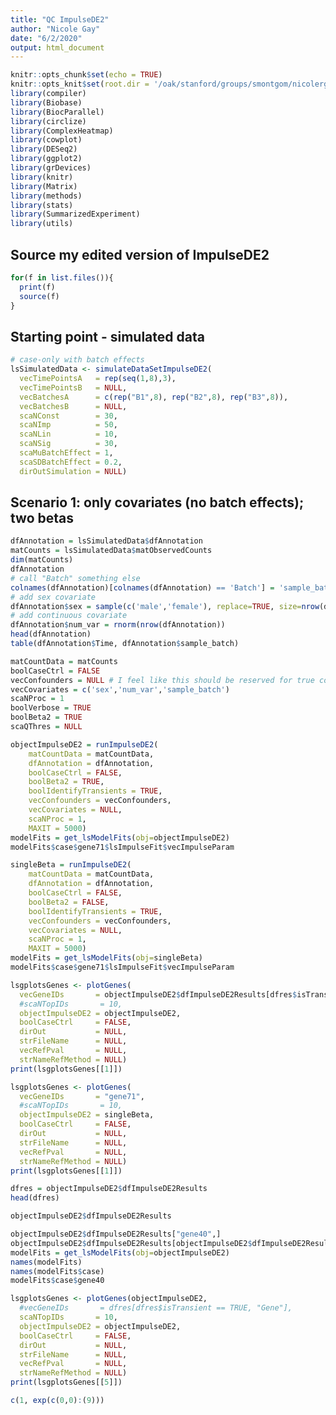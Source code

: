 ```yaml
---
title: "QC ImpulseDE2"
author: "Nicole Gay"
date: "6/2/2020"
output: html_document
---
```


```r
knitr::opts_chunk$set(echo = TRUE)
knitr::opts_knit$set(root.dir = '/oak/stanford/groups/smontgom/nicolerg/src/MOTRPAC/ImpulseDE2/R/')
library(compiler)
library(Biobase)
library(BiocParallel)
library(circlize)
library(ComplexHeatmap)
library(cowplot)
library(DESeq2)
library(ggplot2)
library(grDevices)
library(knitr)
library(Matrix)
library(methods)
library(stats)
library(SummarizedExperiment)
library(utils)
```

## Source my edited version of ImpulseDE2
```r
for(f in list.files()){
  print(f)
  source(f)
}
```

## Starting point - simulated data 
```r
# case-only with batch effects
lsSimulatedData <- simulateDataSetImpulseDE2(
  vecTimePointsA   = rep(seq(1,8),3),
  vecTimePointsB   = NULL,
  vecBatchesA      = c(rep("B1",8), rep("B2",8), rep("B3",8)),
  vecBatchesB      = NULL,
  scaNConst        = 30,
  scaNImp          = 50,
  scaNLin          = 10,
  scaNSig          = 30,
  scaMuBatchEffect = 1,
  scaSDBatchEffect = 0.2,
  dirOutSimulation = NULL)
```

## Scenario 1: only covariates (no batch effects); two betas
```r
dfAnnotation = lsSimulatedData$dfAnnotation
matCounts = lsSimulatedData$matObservedCounts
dim(matCounts)
dfAnnotation
# call "Batch" something else
colnames(dfAnnotation)[colnames(dfAnnotation) == 'Batch'] = 'sample_batch'
# add sex covariate
dfAnnotation$sex = sample(c('male','female'), replace=TRUE, size=nrow(dfAnnotation))
# add continuous covariate
dfAnnotation$num_var = rnorm(nrow(dfAnnotation))
head(dfAnnotation)
table(dfAnnotation$Time, dfAnnotation$sample_batch)
```

```r
matCountData = matCounts
boolCaseCtrl = FALSE
vecConfounders = NULL # I feel like this should be reserved for true confounders, not covariates
vecCovariates = c('sex','num_var','sample_batch')
scaNProc = 1
boolVerbose = TRUE
boolBeta2 = TRUE
scaQThres = NULL
```

```r
objectImpulseDE2 = runImpulseDE2(
    matCountData = matCountData, 
    dfAnnotation = dfAnnotation, 
    boolCaseCtrl = FALSE,
    boolBeta2 = TRUE,
    boolIdentifyTransients = TRUE,
    vecConfounders = vecConfounders,
    vecCovariates = NULL,
    scaNProc = 1,
    MAXIT = 5000) 
modelFits = get_lsModelFits(obj=objectImpulseDE2)
modelFits$case$gene71$lsImpulseFit$vecImpulseParam

singleBeta = runImpulseDE2(
    matCountData = matCountData, 
    dfAnnotation = dfAnnotation, 
    boolCaseCtrl = FALSE,
    boolBeta2 = FALSE,
    boolIdentifyTransients = TRUE,
    vecConfounders = vecConfounders,
    vecCovariates = NULL,
    scaNProc = 1,
    MAXIT = 5000) 
modelFits = get_lsModelFits(obj=singleBeta)
modelFits$case$gene71$lsImpulseFit$vecImpulseParam

lsgplotsGenes <- plotGenes(
  vecGeneIDs       = objectImpulseDE2$dfImpulseDE2Results[dfres$isTransient == TRUE, "Gene"],
  #scaNTopIDs       = 10,
  objectImpulseDE2 = objectImpulseDE2,
  boolCaseCtrl     = FALSE,
  dirOut           = NULL,
  strFileName      = NULL,
  vecRefPval       = NULL, 
  strNameRefMethod = NULL)
print(lsgplotsGenes[[1]])

lsgplotsGenes <- plotGenes(
  vecGeneIDs       = "gene71",
  #scaNTopIDs       = 10,
  objectImpulseDE2 = singleBeta,
  boolCaseCtrl     = FALSE,
  dirOut           = NULL,
  strFileName      = NULL,
  vecRefPval       = NULL, 
  strNameRefMethod = NULL)
print(lsgplotsGenes[[1]])
```

```r
dfres = objectImpulseDE2$dfImpulseDE2Results
head(dfres)

objectImpulseDE2$dfImpulseDE2Results

objectImpulseDE2$dfImpulseDE2Results["gene40",]
objectImpulseDE2$dfImpulseDE2Results[objectImpulseDE2$dfImpulseDE2Results$isTransient==TRUE,]
modelFits = get_lsModelFits(obj=objectImpulseDE2)
names(modelFits)
names(modelFits$case)
modelFits$case$gene40

lsgplotsGenes <- plotGenes(objectImpulseDE2, 
  #vecGeneIDs       = dfres[dfres$isTransient == TRUE, "Gene"],
  scaNTopIDs       = 10,
  objectImpulseDE2 = objectImpulseDE2,
  boolCaseCtrl     = FALSE,
  dirOut           = NULL,
  strFileName      = NULL,
  vecRefPval       = NULL, 
  strNameRefMethod = NULL)
print(lsgplotsGenes[[5]])

c(1, exp(c(0,0):(9)))
```